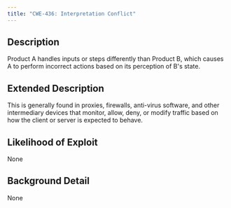 ```yaml
---
title: "CWE-436: Interpretation Conflict"
---
```


## Description
Product A handles inputs or steps differently than Product B, which causes A to perform incorrect actions based on its perception of B's state.

## Extended Description
This is generally found in proxies, firewalls, anti-virus software, and other intermediary devices that monitor, allow, deny, or modify traffic based on how the client or server is expected to behave.

## Likelihood of Exploit
None

## Background Detail
None
        